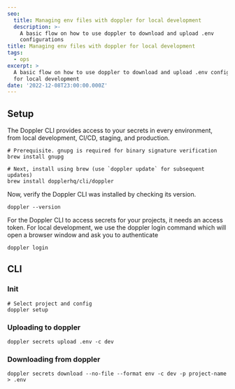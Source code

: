 ```yaml
---
seo:
  title: Managing env files with doppler for local development
  description: >-
    A basic flow on how to use doppler to download and upload .env
    configurations
title: Managing env files with doppler for local development
tags:
  - ops
excerpt: >
  A basic flow on how to use doppler to download and upload .env configurations
  for local development
date: '2022-12-08T23:00:00.000Z'
---
```


## Setup

The Doppler CLI provides access to your secrets in every environment, from local development, CI/CD, staging, and production.&#x20;

```shell
# Prerequisite. gnupg is required for binary signature verification
brew install gnupg

# Next, install using brew (use `doppler update` for subsequent updates)
brew install dopplerhq/cli/doppler
```

Now, verify the Doppler CLI was installed by checking its version.

```shell
doppler --version
```

For the Doppler CLI to access secrets for your projects, it needs an access token. For local development, we use the doppler login command which will open a browser window and ask you to authenticate

```shell
doppler login
```

## CLI

### Init

```shell
# Select project and config
doppler setup
```

### Uploading to doppler

```shell
doppler secrets upload .env -c dev
```

### Downloading from doppler

```shell
doppler secrets download --no-file --format env -c dev -p project-name  > .env
```

